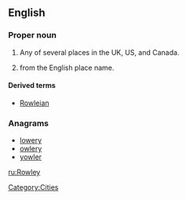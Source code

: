 ==English==
{{wikipedia}}

===Proper noun===
{{en-proper noun}}

# Any of  several places in the UK, US, and Canada.
# {{surname|[[habitational]]|from=Old English|dot=}} from the English place name.

====Derived terms====
* [[Rowleian]]

===Anagrams===
* [[lowery#English|lowery]]
* [[owlery#English|owlery]]
* [[yowler#English|yowler]]

[[Category:Cities]]

[[ru:Rowley]]